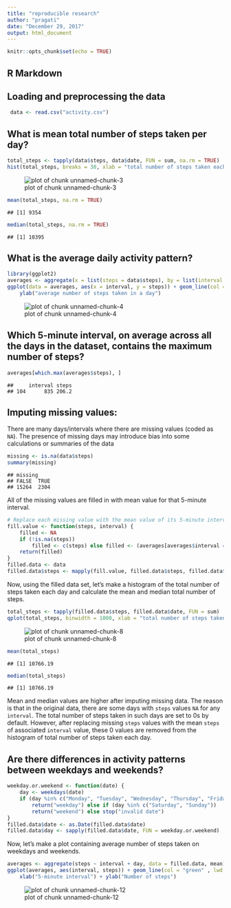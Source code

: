 ```yaml
---
title: "reproducible research"
author: "pragati"
date: "December 29, 2017"
output: html_document
---
```


```r
knitr::opts_chunk$set(echo = TRUE)
```

## R Markdown

## Loading and preprocessing the data
```r
 data <- read.csv("activity.csv")
```


## What is mean total number of steps taken per day?
```r
total_steps <- tapply(data$steps, data$date, FUN = sum, na.rm = TRUE)
hist(total_steps, breaks = 30, xlab = "total number of steps taken each day", col ="yellow" , border = "black")

```
![plot of chunk unnamed-chunk-3](Rplot1.png)

```r
mean(total_steps, na.rm = TRUE)
```

```
## [1] 9354
```

```r
median(total_steps, na.rm = TRUE)
```

```
## [1] 10395
```



## What is the average daily activity pattern?
```r
library(ggplot2)
averages <- aggregate(x = list(steps = data$steps), by = list(interval = data$interval), FUN = mean, na.rm = TRUE)
ggplot(data = averages, aes(x = interval, y = steps)) + geom_line(col = "red", lwd = 1) + xlab("5-minute interval") + 
    ylab("average number of steps taken in a day")
```
![plot of chunk unnamed-chunk-4](Rplot2.png)

## Which 5-minute interval, on average across all the days in the dataset, contains the maximum number of steps?

```r
averages[which.max(averages$steps), ]
```

```
##     interval steps
## 104      835 206.2
```

## Imputing missing values:
There are many days/intervals where there are missing values (coded as `NA`). The presence of missing days may introduce bias into some calculations or summaries of the data
```r
missing <- is.na(data$steps)
summary(missing)
```
```
## missing
## FALSE  TRUE 
## 15264  2304
```


All of the missing values are filled in with mean value for that 5-minute
interval.

```r
# Replace each missing value with the mean value of its 5-minute interval
fill.value <- function(steps, interval) {
    filled <- NA
    if (!is.na(steps)) 
        filled <- c(steps) else filled <- (averages[averages$interval == interval, "steps"])
    return(filled)
}
filled.data <- data
filled.data$steps <- mapply(fill.value, filled.data$steps, filled.data$interval)
```
Now, using the filled data set, let's make a histogram of the total number of steps taken each day and calculate the mean and median total number of steps.

```r
total_steps <- tapply(filled.data$steps, filled.data$date, FUN = sum)
qplot(total_steps, binwidth = 1000, xlab = "total number of steps taken each day", bg = "red")
```
![plot of chunk unnamed-chunk-8](Rplot3.png) 

```r
mean(total_steps)
```

```
## [1] 10766.19
```

```r
median(total_steps)
```

```
## [1] 10766.19
```

Mean and median values are higher after imputing missing data. The reason is
that in the original data, there are some days with `steps` values `NA` for 
any `interval`. The total number of steps taken in such days are set to 0s by
default. However, after replacing missing `steps` values with the mean `steps`
of associated `interval` value, these 0 values are removed from the histogram
of total number of steps taken each day.


## Are there differences in activity patterns between weekdays and weekends?
```r
weekday.or.weekend <- function(date) {
    day <- weekdays(date)
    if (day %in% c("Monday", "Tuesday", "Wednesday", "Thursday", "Friday")) 
        return("weekday") else if (day %in% c("Saturday", "Sunday")) 
        return("weekend") else stop("invalid date")
}
filled.data$date <- as.Date(filled.data$date)
filled.data$day <- sapply(filled.data$date, FUN = weekday.or.weekend)
```
Now, let's make a plot containing  average number of steps taken
on weekdays and weekends.


```r
averages <- aggregate(steps ~ interval + day, data = filled.data, mean)
ggplot(averages, aes(interval, steps)) + geom_line(col = "green" , lwd = 1) + facet_grid(day ~ .) + 
    xlab("5-minute interval") + ylab("Number of steps")
```
![plot of chunk unnamed-chunk-12](Rplot4.png) 




